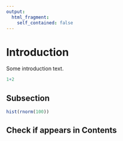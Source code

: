 ```yaml
---
output: 
  html_fragment:
    self_contained: false
---
```


# Introduction {#intro}

Some introduction text.

```r
1+2
```

## Subsection {#intro-sub1}

```r
hist(rnorm(100))
```

## Check if appears in Contents {#intro-check}
